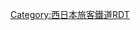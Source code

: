 {{Routemap|inline=<includeonly>yes</includeonly>|collapse=yes|title=山陽新幹線|title-bg=#0072bc|title-color=white|top=
* 距離是以東京起計的實際距離
|map=
\\STR~~ ~~↑[[東海旅客鐵道|JR東海]]：[[東海道新幹線]]
\\\\STR\\STR+l~~ ~~→[[西日本旅客鐵道|JR西]]：[[大阪環狀線]]
\\\STRq\TBHFo\STRq\ABZg+r~~515.4~~'''[[新大阪站|新大阪]]'''
\\\\STR\\HST~~ ~~[[大阪站|大阪]]
\\\\STR\\ABZgl~~ ~~→JR西：大阪環狀線
\\\\STR\\HST~~ ~~[[尼崎站 (JR西日本)|尼崎]]
\\\STRq\hKRZ\STRq\ABZgr~~ ~~←JR西：[[福知山線]]
\\\\TUNNEL1\\STR~~ ~~{{link-ja|六甲隧道|六甲トンネル}}
\\\\BHF\\STR~~548.0~~'''[[新神戶站|新神戶]]'''
\\\\TUNNEL1\\STR~~ ~~神戶隧道
\\\\STR\\STR~~ ~~JR西：↑東海道本線
\\\\STR\\HST~~ ~~[[神戶站 (兵庫縣)|神戶]]
\\\\STR\\STR~~ ~~JR西：↓[[山陽本線]]
\\STR+l\STRq\TBHFo\STRq\STRr~~570.2~~'''[[西明石站|西明石]]'''
ABZg+r\\STR~~ ~~←JR西：[[加古川線]]
HST\\STR~~ ~~[[加古川站|加古川]]
STR\\hKRZWae~~ ~~{{link-ja|加古川|加古川}}
STRl\STR+r\STR
STRq\ABZg+r\STR~~ ~~←JR西：[[播但線]]
\BHF!~HUBaq\BHF!~HUBeq~~601.3~~'''[[姬路站|姬路]]'''
\\\STRl\hKRZ\ABZq+r\STR+r
\\\STRq\hKRZ\STRr\STR~~ ~~←JR西：[[姬新線]]
\\\\TUNNEL1\\STR
\\\STR+l\hKRZ\STRq\STRr
\\STRl\hKRZ\STR+r
\\\BHF!~HUBaq\BHF!~HUBeq~~621.3~~'''[[相生站 (兵庫縣)|相生]]'''
\\STR+l\STRq\hKRZ\ABZlr\STRq~~ ~~→JR西：[[赤穗線]]→
HST\\TUNNEL1~~ ~~[[上郡站|上郡]]
ABZgr\\TUNNEL1~~ ~~←[[智頭急行]]：[[智頭線]]
STR\\TUNNEL1~~ ~~大津隧道
STR\\TUNNEL1~~ ~~帆坂隧道
STR\\hKRZWae~~ ~~{{link-ja|吉井川|吉井川}}
STR\\TUNNEL1
\STRl\STRq\hKRZ\STR+r
\\\\STR\ABZg+l\STRq~~ ~~→JR西：赤穗線
\\\STR\HST~~ ~~[[東岡山站|東岡山]]
\STRq\ABZ+lr\hKRZ\STRr~~ ~~←JR西：[[津山線 (日本)|津山線]]
\BHF!~HUBaq\BHF!~HUBeq~~676.3~~'''[[岡山站 (日本)|岡山]]'''
\STRq\ABZglr\hKRZ\STRq~~ ~~←JR西：[[吉備線]]
\STR\hSTR~~ ~~/ [[宇野線]]（[[瀨戶大橋線]]）→
\\\STRl\hKRZ\STRq\STR+r
\\\\ABZgl\KDSTeq\STR~~ ~~[[博多綜合車輛所#岡山支所|博多綜合車輛所岡山支所]]
\\\\STR\\HST~~ ~~[[倉敷站|倉敷]]
\\\STRq\hKRZ\STRq\ABZgr~~ ~~←JR西：[[伯備線]]
\\\\hKRZWae\\STR~~ ~~[[高梁川]]
\\\\STR\STR+l\STRr
\\\BHF!~HUBaq\BHF!~HUBeq~~702.1~~'''[[新倉敷站|新倉敷]]'''
\\\TUNNEL1\STR
\\STR+l\hKRZ\STRr
\\STRl\hKRZ\STR+r
\\\BHF!~HUBaq\BHF!~HUBeq~~733.1~~'''[[福山站 (日本)|福山]]'''
\\STRq\hKRZ\ABZgr~~ ~~←JR西：[[福鹽線]]
\\\hKRZWae\STR~~ ~~{{link-ja|蘆田川|芦田川}}
\\\\TUNNEL1\STRl\STR+r
\\\\BHF\\STR~~750.5~~'''[[新尾道站|新尾道]]'''
\\\\TUNNEL1\STR+l\STRr~~ ~~備後隧道
\\\BHF!~HUBaq\BHF!~HUBeq~~761.0~~'''[[三原站 (日本)|三原]]'''
\\\\STR\ABZgl\STRq~~ ~~→JR西：[[吳線]]
\STR+l\STRq\hKRZ\STRr
STR\\BHF~~791.9~~'''[[東廣島站|東廣島]]'''
STR\\TUNNEL1~~ ~~安藝隧道
\\STRl\STRq\hKRZ\STRq\ABZ+lr~~ ~~→JR西：吳線
\\\\STR\\HST~~ ~~[[海田市站|海田市]]
\\\\STR\STR+l\STRr
\\STRq\hKRZ\ABZg+r~~ ~~←JR西：[[藝備線]]
\\KDSTaq\ABZg+r\STR~~ ~~[[博多綜合車輛所#廣島支所|博多綜合車輛所廣島支所]]
\\\BHF!~HUBaq\BHF!~HUBeq~~821.2~~'''[[廣島站|廣島]]'''
\\STR+l\hKRZ\STRr
\HST\STR~~ ~~[[橫川站 (廣島縣)|橫川]]
\\STRq\ABZlr\hKRZ\STRq\STR+r~~ ~~←JR西：[[可部線]]
\\\\hKRZWae\\STR~~ ~~[[太田川]]
\\\\TUNNEL1\\HST~~ ~~[[岩國站|岩國]]
\\\\STR\STR+l\ABZgr~~ ~~←JR西：[[岩德線]]
\\\\BHF\STR\STR~~864.5~~'''[[新岩國站|新岩國]]'''
\\\\TUNNEL1\STR\STR
\\\STR+l\hKRZ\ABZqr\STRr
\BHF!~HUBaq\BHF!~HUBeq~~903.5~~'''[[德山站|德山]]'''
\\STRl\hKRZ\STR+r
\\\TUNNEL1\STR
\STRq\ABZ+lr\hKRZ\STRr~~ ~~←JR西：[[山口線]]
\BHF!~HUBaq\BHF!~HUBeq~~944.6~~'''[[新山口站|新山口]]'''
\\\STRl\hKRZ\STRq\ABZq+r~~ ~~→JR西：[[宇部線]]
\\\\STR\\ABZg+l~~ ~~→JR西：宇部線
\\\\STR\\HST~~ ~~[[宇部站|宇部]]
\\\\STR\\ABZg+l~~ ~~→JR西：[[小野田線]]
\\\\STR\\HST~~ ~~[[小野田站|小野田]]
\\STRq\ABZ+lr\hKRZ\STRq\STRr~~ ~~←JR西：[[美彌線]]
\BHF!~HUBaq\BHF!~HUBeq~~968.7~~'''[[厚狹站|厚狹]]'''
\\STRl\hKRZ\STR+r
\STR+r\\STR\STR~~ ~~←JR西：[[山陰本線]]
\ABZg+l\STRq\TBHFo\STRr~~992.5~~'''[[新下關站|新下關]]'''
HST\\STR~~ ~~[[幡生站|幡生]]
HST\\STR~~ ~~[[下關站|下關]] ↑JR西日本 / [[九州旅客鐵道|JR九州]]↓
tSTRa\\tSTRa~~ ~~右：[[新關門隧道]]
tKRZW\\tKRZW~~ ~~[[關門海峽]]
tSTRe\\tSTR~~ ~~左：[[關門隧道 (山陽本線)|關門隧道]]
STR\KHSTa\tSTR~~ ~~[[門司港站|門司港]] [[九州旅客鐵道|JR九]]：[[鹿兒島本線]]↓
STRl\ABZg+r\tSTR~~ ~~←JR九：山陽本線
\HST\tSTRe~~ ~~[[門司站|門司]]
\\STRl\hKRZ\STR+r
\\\BHF!~HUBaq\BHF!~HUBeq~~1013.2~~'''[[小倉站 (福岡縣)|小倉]]'''
\\\STR\HST~~ ~~[[西小倉站|西小倉]]
\STR+l\STRq\hKRZ\ABZlr~~ ~~→JR九：[[日豐本線]]
STR\\TUNNEL1~~ ~~北九州隧道
\THSTo\STRq\hKRZ\STRq~~ ~~[[折尾站|折尾]] →JR九：[[筑豐本線]]
STRl\STR+r\DST~~1035.7~~{{link-ja|鞍手號誌站|鞍手信号場}}
\STR\TUNNEL1~~ ~~福岡隧道
\HSTq!~HST\hKRZ~~ ~~[[香椎站|香椎]] →JR九：[[香椎線]]
\ABZg+l\hKRZ~~ ~~→JR九：[[篠栗線]]
\HST\STR~~ ~~[[吉塚站|吉塚]]
\BHF!~HUBaq\BHF!~HUBeq~~1069.1~~'''[[博多站|博多]]'''
\\STRl\hKRZ\STRq~~ ~~→JR九：鹿兒島本線
\\\\ABZgl\ABZq+r\STR+r~~ ~~[[博多南線]]→
\\\\STR\BHF\STR~~ ~~[[博多南站|博多南]]
\\\\STR\ABZg+l\STRr
\\\STR\KDSTe~~ ~~[[博多綜合車輛所]]
\\STR~~ ~~↓JR九：[[九州新幹線]]
|bottom={{navbar|山陽新幹線RDT}}
}}<noinclude>{{rdt intro|[[山陽新幹線]]}}

[[Category:西日本旅客鐵道RDT]]
[[Category:山陽新幹線| ]]

</noinclude>